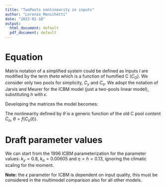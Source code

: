 ```yaml
---
title: "TwoPools nonlinearity in inputs"
author: "Lorenzo Menichetti"
date: "2023-01-18"
output:
  html_document: default
  pdf_document: default
---
```



# Equation

Matrix notation of a simplified system could be defined as
\begin{equation}
\frac{dC}{dt}=I(t) \cdot N(C,t) + A(t) \cdot C(t)
\end{equation}
Inputs $I$ are modified by the term $theta$ which is a function of humified C ($C_O$).
We consider only two pools for simplicity, $C_y$ and $C_o$. We adopt the notation of Jarvis and Meurer for the ICBM model (just a two-pools linear model), substituting $h$ with $\epsilon$.  

Developing the matrices the model becomes:

\begin{equation}
\frac{dC}{dt}=\begin{bmatrix}
              I\\
              0
              \end{bmatrix} \cdot
               \begin{bmatrix}
              \theta (C_o) & 0 \\
              0 & 1 
              \end{bmatrix}+
               \begin{bmatrix}
              -k_y & \epsilon\\
              0 & -k_o
              \end{bmatrix} \cdot
               \begin{bmatrix}
              C_y\\
              C_o
              \end{bmatrix}
\end{equation}

The nonlinearity defined by $\theta$ is a generic function of the old C pool content $C_o$, $\theta = f(C_o(t))$.


# Draft parameter values

We can start from the 1996 ICBM parameterization for the parameter values:
$k_y=0.8$, $k_o=0.00605$ and $\eta=h=0.13$, ignoring the climatic scaling for the moment.  

<div class="alert alert-info">
  <strong>Note:</strong> the $\epsilon$ parameter for ICBM is dependent on input quality, this must be considered in the multimodel comparison also for all other models.
</div>